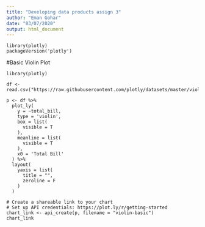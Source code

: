 ---
title: "Developing data products assign 3"
author: "Eman Gohar"
date: "03/07/2020"
output: html_document
---

```
library(plotly)
packageVersion('plotly')
```
#Basic Violin Plot

```
library(plotly)

df <- read.csv("https://raw.githubusercontent.com/plotly/datasets/master/violin_data.csv")

p <- df %>%
  plot_ly(
    y = ~total_bill,
    type = 'violin',
    box = list(
      visible = T
    ),
    meanline = list(
      visible = T
    ),
    x0 = 'Total Bill'
  ) %>% 
  layout(
    yaxis = list(
      title = "",
      zeroline = F
    )
  )

# Create a shareable link to your chart
# Set up API credentials: https://plot.ly/r/getting-started
chart_link <- api_create(p, filename = "violin-basic")
chart_link
```
